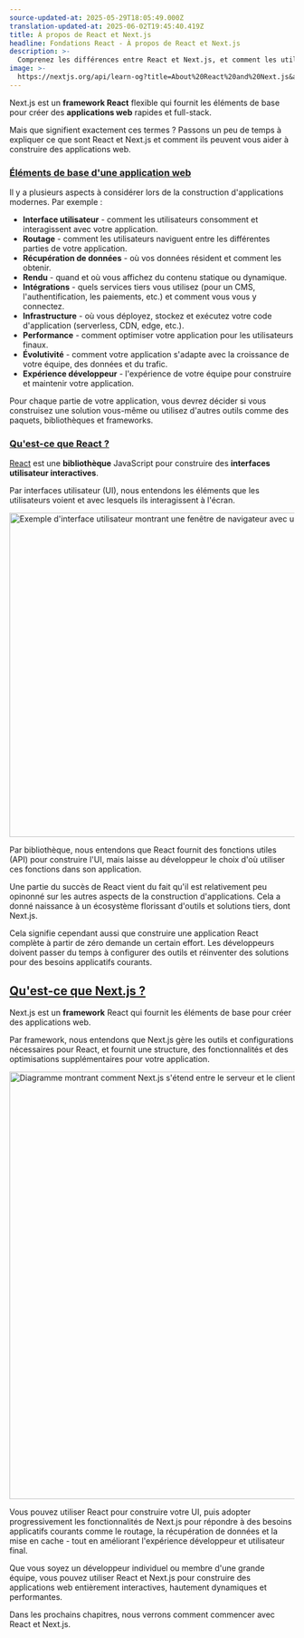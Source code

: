 ```yaml
---
source-updated-at: 2025-05-29T18:05:49.000Z
translation-updated-at: 2025-06-02T19:45:40.419Z
title: À propos de React et Next.js
headline: Fondations React - À propos de React et Next.js
description: >-
  Comprenez les différences entre React et Next.js, et comment les utiliser ensemble pour construire des applications web modernes.
image: >-
  https://nextjs.org/api/learn-og?title=About%20React%20and%20Next.js&amp;chapter=1
---
```


Next.js est un **framework React** flexible qui fournit les éléments de base pour créer des **applications web** rapides et full-stack.

Mais que signifient exactement ces termes ? Passons un peu de temps à expliquer ce que sont React et Next.js et comment ils peuvent vous aider à construire des applications web.

### [Éléments de base d'une application web](#building-blocks-of-a-web-application)

Il y a plusieurs aspects à considérer lors de la construction d'applications modernes. Par exemple :

*   **Interface utilisateur** - comment les utilisateurs consomment et interagissent avec votre application.
*   **Routage** - comment les utilisateurs naviguent entre les différentes parties de votre application.
*   **Récupération de données** - où vos données résident et comment les obtenir.
*   **Rendu** - quand et où vous affichez du contenu statique ou dynamique.
*   **Intégrations** - quels services tiers vous utilisez (pour un CMS, l'authentification, les paiements, etc.) et comment vous vous y connectez.
*   **Infrastructure** - où vous déployez, stockez et exécutez votre code d'application (serverless, CDN, edge, etc.).
*   **Performance** - comment optimiser votre application pour les utilisateurs finaux.
*   **Évolutivité** - comment votre application s'adapte avec la croissance de votre équipe, des données et du trafic.
*   **Expérience développeur** - l'expérience de votre équipe pour construire et maintenir votre application.

Pour chaque partie de votre application, vous devrez décider si vous construisez une solution vous-même ou utilisez d'autres outils comme des paquets, bibliothèques et frameworks.

### [Qu'est-ce que React ?](#what-is-react)

[React](https://react.dev) est une **bibliothèque** JavaScript pour construire des **interfaces utilisateur interactives**.

Par interfaces utilisateur (UI), nous entendons les éléments que les utilisateurs voient et avec lesquels ils interagissent à l'écran.

<Image
  alt="Exemple d'interface utilisateur montrant une fenêtre de navigateur avec une navigation, une barre latérale et une liste de publications"
  srcLight="https://h8DxKfmAPhn8O0p3.public.blob.vercel-storage.com/learn/light/learn-react-components.png"
  srcDark="https://h8DxKfmAPhn8O0p3.public.blob.vercel-storage.com/learn/dark/learn-react-components.png"
  width="1600"
  height="572"
/>

Par bibliothèque, nous entendons que React fournit des fonctions utiles (API) pour construire l'UI, mais laisse au développeur le choix d'où utiliser ces fonctions dans son application.

Une partie du succès de React vient du fait qu'il est relativement peu opinonné sur les autres aspects de la construction d'applications. Cela a donné naissance à un écosystème florissant d'outils et solutions tiers, dont Next.js.

Cela signifie cependant aussi que construire une application React complète à partir de zéro demande un certain effort. Les développeurs doivent passer du temps à configurer des outils et réinventer des solutions pour des besoins applicatifs courants.

[Qu'est-ce que Next.js ?](#what-is-nextjs)
-----------------------------------

Next.js est un **framework** React qui fournit les éléments de base pour créer des applications web.

Par framework, nous entendons que Next.js gère les outils et configurations nécessaires pour React, et fournit une structure, des fonctionnalités et des optimisations supplémentaires pour votre application.

<Image
  alt="Diagramme montrant comment Next.js s'étend entre le serveur et le client, et fournit des fonctionnalités supplémentaires comme le routage, la récupération de données et le rendu."
  srcLight="https://h8DxKfmAPhn8O0p3.public.blob.vercel-storage.com/learn/light/learn-ecosystem.png"
  srcDark="https://h8DxKfmAPhn8O0p3.public.blob.vercel-storage.com/learn/dark/learn-ecosystem.png"
  width="1600"
  height="754"
/>

Vous pouvez utiliser React pour construire votre UI, puis adopter progressivement les fonctionnalités de Next.js pour répondre à des besoins applicatifs courants comme le routage, la récupération de données et la mise en cache - tout en améliorant l'expérience développeur et utilisateur final.

Que vous soyez un développeur individuel ou membre d'une grande équipe, vous pouvez utiliser React et Next.js pour construire des applications web entièrement interactives, hautement dynamiques et performantes.

Dans les prochains chapitres, nous verrons comment commencer avec React et Next.js.